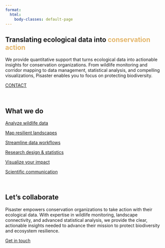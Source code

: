 ```yaml
---
format:
  html:
    body-classes: default-page
---
```


:::: full-width
::: full-width-content
# Translating ecological data into [conservation action]{style="color: #e4b568;"}

We provide quantitative support that turns ecological data into actionable insights for conservation organizations. From wildlife monitoring and corridor mapping to data management, statistical analysis, and compelling visualizations, Pisaster enables you to focus on protecting biodiversity.

<a class="card-contact" href="mailto:hello@pisaster.com?subject=Website%20inquiry">CONTACT</a>

<br>

:::
::::


:::: {.full-width .bg-light}
::: full-width-content
## What we do

::::::::::::::::::: grid
:::::: {.g-col-12 .g-col-md-4}
::::: {.card-light .card .h-100}
<a href="services.qmd#analyze-wildlife-data" class="d-block text-decoration-none">

:::: {.card-body .d-flex .justify-content-center .align-items-center}
[Analyze wildlife data]{.p135-tight-font}
</a>
::::
:::::
::::::

:::::: {.g-col-12 .g-col-md-4}
::::: {.card-light .card .h-100}
<a href="services.qmd#map-resilient-landscapes" class="d-block text-decoration-none">

:::: {.card-body .d-flex .justify-content-center .align-items-center}
[Map resilient landscapes]{.p135-tight-font}
</a>
::::
:::::
::::::

:::::: {.g-col-12 .g-col-md-4}
::::: {.card-light .card .h-100}
<a href="services.qmd#streamline-data-workflows" class="d-block text-decoration-none">

:::: {.card-body .d-flex .justify-content-center .align-items-center}
[Streamline data workflows]{.p135-tight-font}
</a>
::::
:::::
::::::

:::::: {.g-col-12 .g-col-md-4}
::::: {.card-light .card .h-100}
<a href="services.qmd#research-design-statistics" class="d-block text-decoration-none">

:::: {.card-body .d-flex .justify-content-center .align-items-center}
[Research design & statistics]{.p135-tight-font}
</a>
::::
:::::
::::::

:::::: {.g-col-12 .g-col-md-4}
::::: {.card-light .card .h-100}
<a href="services.qmd#visualize-your-impact" class="d-block text-decoration-none">

:::: {.card-body .d-flex .justify-content-center .align-items-center}
[Visualize your impact]{.p135-tight-font}
</a>
::::
:::::
::::::

:::::: {.g-col-12 .g-col-md-4}
::::: {.card-light .card .h-100}
<a href="services.qmd#scientific-communication" class="d-block text-decoration-none">

:::: {.card-body .d-flex .justify-content-center .align-items-center}
[Scientific communication]{.p135-tight-font}
</a>
::::
:::::
::::::
:::::::::::::::::::

<br>

:::
::::



:::: full-width
::: full-width-content
## Let's collaborate

Pisaster empowers conservation organizations to take action with their ecological data. With expertise in wildlife monitoring, landscape connectivity, and advanced statistical analysis, we provide the clear, actionable insights needed to advance their mission to protect biodiversity and ecosystem resilience. 

<a class="card-contact" href="mailto:hello@pisaster.com?subject=Website%20inquiry">Get in touch</a>
:::
::::
